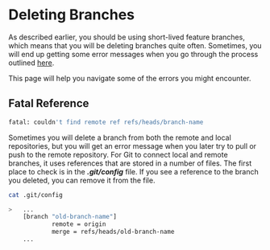 # Deleting Branches

As described earlier, you should be using short-lived feature branches, which means that you will be deleting branches quite often.
Sometimes, you will end up getting some error messages when you go through the process outlined [here](branching-strategies.qmd#cleaning-up-our-repository).

This page will help you navigate some of the errors you might encounter.

## Fatal Reference

```bash
fatal: couldn't find remote ref refs/heads/branch-name
```

Sometimes you will delete a branch from both the remote and local repositories, but you will get an error message when you later try to pull or push to the remote repository.
For Git to connect local and remote branches, it uses references that are stored in a number of files.
The first place to check is in the ***.git/config*** file.
If you see a reference to the branch you deleted, you can remove it from the file.

```bash
cat .git/config

>   ...
    [branch "old-branch-name"]
            remote = origin
            merge = refs/heads/old-branch-name
    ...
```